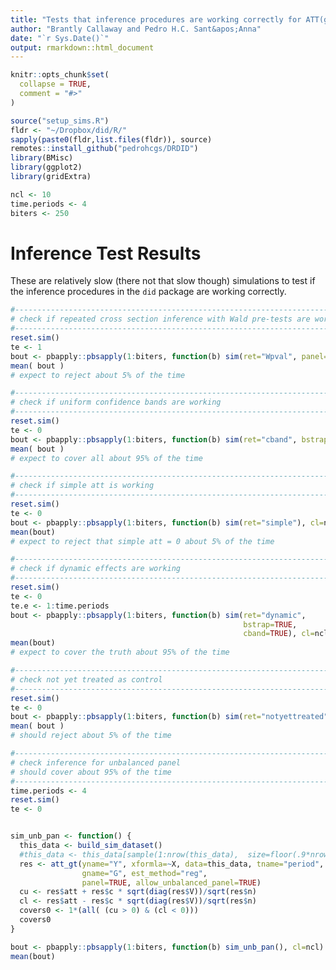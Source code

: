 ```yaml
---
title: "Tests that inference procedures are working correctly for ATT(g,t)"
author: "Brantly Callaway and Pedro H.C. Sant&apos;Anna"
date: "`r Sys.Date()`"
output: rmarkdown::html_document
---
```


```r
knitr::opts_chunk$set(
  collapse = TRUE,
  comment = "#>"
)
```

```r
source("setup_sims.R")
fldr <- "~/Dropbox/did/R/"
sapply(paste0(fldr,list.files(fldr)), source)
remotes::install_github("pedrohcgs/DRDID")
library(BMisc)
library(ggplot2)
library(gridExtra)

ncl <- 10
time.periods <- 4
biters <- 250
```

# Inference Test Results

These are relatively slow (there not that slow though) simulations to test if the inference procedures in the `did` package are working correctly.

```r
#-----------------------------------------------------------------------------
# check if repeated cross section inference with Wald pre-tests are working
#-----------------------------------------------------------------------------
reset.sim()
te <- 1
bout <- pbapply::pbsapply(1:biters, function(b) sim(ret="Wpval", panel=FALSE), cl=ncl)
mean( bout )
# expect to reject about 5% of the time
```

```r
#-----------------------------------------------------------------------------
# check if uniform confidence bands are working
#-----------------------------------------------------------------------------
reset.sim()
te <- 0
bout <- pbapply::pbsapply(1:biters, function(b) sim(ret="cband", bstrap=TRUE, cband=TRUE, panel=FALSE), cl=ncl)
mean( bout )
# expect to cover all about 95% of the time
```

```r
#-----------------------------------------------------------------------------
# check if simple att is working
#-----------------------------------------------------------------------------
reset.sim()
te <- 0
bout <- pbapply::pbsapply(1:biters, function(b) sim(ret="simple"), cl=ncl)
mean(bout)
# expect to reject that simple att = 0 about 5% of the time
```

```r
#-----------------------------------------------------------------------------
# check if dynamic effects are working
#-----------------------------------------------------------------------------
reset.sim()
te <- 0
te.e <- 1:time.periods
bout <- pbapply::pbsapply(1:biters, function(b) sim(ret="dynamic",
                                                    bstrap=TRUE,
                                                    cband=TRUE), cl=ncl)
mean(bout)
# expect to cover the truth about 95% of the time
```

```r
#-----------------------------------------------------------------------------
# check not yet treated as control
#-----------------------------------------------------------------------------
reset.sim()
te <- 0
bout <- pbapply::pbsapply(1:biters, function(b) sim(ret="notyettreated", control.group="notyettreated"), cl=ncl)
mean( bout )
# should reject about 5% of the time
```

```r
#-----------------------------------------------------------------------------
# check inference for unbalanced panel
# should cover about 95% of the time
#-----------------------------------------------------------------------------
time.periods <- 4
reset.sim()
te <- 0


sim_unb_pan <- function() {
  this_data <- build_sim_dataset()
  #this_data <- this_data[sample(1:nrow(this_data),  size=floor(.9*nrow(this_data))),]
  res <- att_gt(yname="Y", xformla=~X, data=this_data, tname="period", idname="id",
                gname="G", est_method="reg", 
                panel=TRUE, allow_unbalanced_panel=TRUE)
  cu <- res$att + res$c * sqrt(diag(res$V))/sqrt(res$n)
  cl <- res$att - res$c * sqrt(diag(res$V))/sqrt(res$n)
  covers0 <- 1*(all( (cu > 0) & (cl < 0)))
  covers0
}

bout <- pbapply::pbsapply(1:biters, function(b) sim_unb_pan(), cl=ncl)
mean(bout)
```
